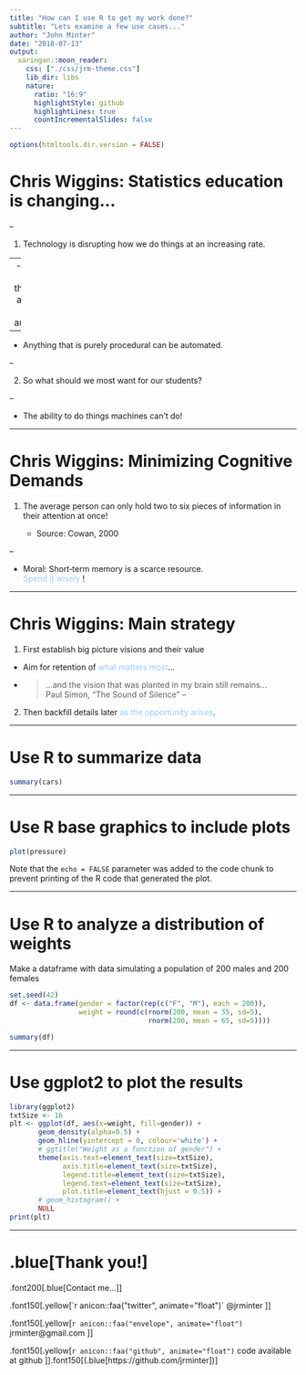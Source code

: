 ```yaml
---
title: "How can I use R to get my work done?"
subtitle: "Lets examine a few use cases..."
author: "John Minter"
date: "2018-07-13"
output:
  xaringan::moon_reader:
    css: ["./css/jrm-theme.css"]
    lib_dir: libs
    nature:
      ratio: "16:9"
      highlightStyle: github
      highlightLines: true 
      countIncrementalSlides: false
---
```

```r
options(htmltools.dir.version = FALSE)
```

# Chris Wiggins: Statistics education is changing...

--

1. Technology is disrupting how we do things at an increasing rate.

--
  - Anything important that can be automated will be automated.

--

  - Anything that is purely procedural can be automated.
  
--

2. So what should we most want for our students?

--

  - The ability to do things machines can’t do!

---

# Chris Wiggins: Minimizing Cognitive Demands

1. The average person can only hold two to six pieces of information in their attention at once!

   - Source: Cowan, 2000

--

   - Moral: Short‐term memory is a scarce resource.    
     <span style="color:#99ccff"> Spend it wisely </span>!

---

# Chris Wiggins: Main strategy

1. First establish big picture visions and their value

  - Aim for retention of
    <span style="color:#99ccff">what matters most</span>...
  - > ...and the vision that was planted in my brain still remains...    
    Paul Simon, "The Sound of Silence"
--

2. Then backfill details later <span style="color:#99ccff">
    as the opportunity arises</span>.

---

# Use R to summarize data

```r
summary(cars)
```

---

# Use R base graphics to include plots

```r
plot(pressure)
```

Note that the `echo = FALSE` parameter was added to the code chunk
to prevent printing of the R code that generated the plot.

---

# Use R to analyze a distribution of weights

Make a dataframe with data simulating a population of 200 males and 200 females

```r
set.seed(42)
df <- data.frame(gender = factor(rep(c("F", "M"), each = 200)),
                 weight = round(c(rnorm(200, mean = 55, sd=5),
                                  rnorm(200, mean = 65, sd=5))))

summary(df)
```

---

# Use ggplot2 to plot the results

```r
library(ggplot2)
txtSize <- 16
plt <- ggplot(df, aes(x=weight, fill=gender)) +
       geom_density(alpha=0.5) +
       geom_hline(yintercept = 0, colour='white') +
       # ggtitle("Weight as a function of gender") +
       theme(axis.text=element_text(size=txtSize),
             axis.title=element_text(size=txtSize),
             legend.title=element_text(size=txtSize),
             legend.text=element_text(size=txtSize),
             plot.title=element_text(hjust = 0.5)) +
       # geom_histogram() +
       NULL
print(plt)
```

---

# .blue[Thank you!]

.font200[.blue[Contact me...]]

.font150[.yellow[`r anicon::faa("twitter", animate="float")` @jrminter ]]

.font150[.yellow[`r anicon::faa("envelope", animate="float")` jrminter@gmail.com ]]

.font150[.yellow[`r anicon::faa("github", animate="float")` code available at github ]].font150[(.blue[https://github.com/jrminter])]





